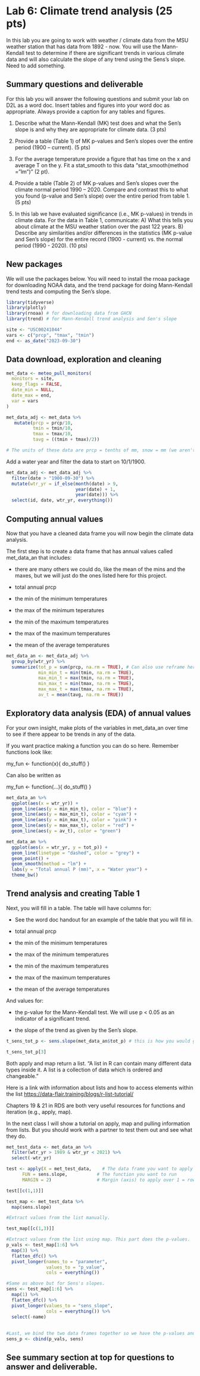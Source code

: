 
# Lab 6: Climate trend analysis (25 pts)

In this lab you are going to work with weather / climate data from the MSU weather station that has data from 1892 - now. You will use the Mann-Kendall test to determine if there are significant trends in various climate data and will also calculate the slope of any trend using the Sens's slope. Need to add something. 

## Summary questions and deliverable


For this lab you will answer the following questions and submit your lab on D2L as a word doc. Insert tables and figures into your word doc as appropriate. Always provide a caption for any tables and figures. 

1. Describe what the Mann-Kendall (MK) test does and what the Sen's slope is and why they are appropriate for climate data. (3 pts)


2. Provide a table (Table 1) of MK p-values and Sen's slopes over the entire period (1900 – current). (5 pts)

3. For the average temperature provide a figure that has time on the x and average T on the y. Fit a stat_smooth to this data "stat_smooth(method = "lm")" (2 pt). 

4. Provide a table (Table 2) of MK p-values and Sen's slopes over the climate normal period 1990 – 2020. Compare and contrast this to what you found (p-value and Sen’s slope) over the entire period from table 1. (5 pts)

5. In this lab we have evaluated significance (i.e., MK p-values) in trends in climate data. For the data in Table 1, communicate: A) What this tells you about climate at the MSU weather station over the past 122 years. B) Describe any similarities and/or differences in the statistics (MK p-value and Sen's slope) for the entire record (1900 - current) vs. the normal period (1990 - 2020). (10 pts)


## New packages

We will use the packages below. You will need to install the rnoaa package for downloading NOAA data, and the trend package for doing Mann-Kendall trend tests and computing the Sen's slope.

```r
library(tidyverse)
library(plotly)
library(rnoaa) # for downloading data from GHCN
library(trend) # for Mann-Kendall trend analysis and Sen's slope

```

```r
site <- "USC00241044"
vars <- c("prcp", "tmax", "tmin")
end <- as_date("2023-09-30")
```

## Data download, exploration and cleaning 
```r
met_data <- meteo_pull_monitors(
  monitors = site,
  keep_flags = FALSE,
  date_min = NULL,
  date_max = end,
  var = vars
)

```

```r
met_data_adj <- met_data %>% 
   mutate(prcp = prcp/10, 
          tmin = tmin/10, 
          tmax = tmax/10, 
          tavg = ((tmin + tmax)/2))

# The units of these data are prcp = tenths of mm, snow = mm (we aren't using snow data today but just fyi), tmin = tenths of C, tmax = tenths of C. So we need to convert the prcp, tmin, and tmax data.   
```

Add a water year and filter the data to start on 10/1/1900.
```r
met_data_adj <- met_data_adj %>% 
  filter(date > "1900-09-30") %>% 
  mutate(wtr_yr = if_else(month(date) > 9,   
                          year(date) + 1, 
                          year(date))) %>% 
  select(id, date, wtr_yr, everything())

```

## Computing annual values

Now that you have a cleaned data frame you will now begin the climate data analysis.

The first step is to create a data frame that has annual values called met_data_an that includes:

* there are many others we could do, like the mean of the mins and the maxes, but we will just do the ones listed here for this project. 

- total annual prcp
- the min of the minimum temperatures
- the max of the minimum teperatures
- the min of the maximum temperatures
- the max of the maximum temperatures
- the mean of the average temperatures


```r

met_data_an <- met_data_adj %>% 
  group_by(wtr_yr) %>% 
  summarize(tot_p = sum(prcp, na.rm = TRUE), # Can also use reframe here instead of summarize. Reframe is a more generalizable form of summarize. 
            min_min_t = min(tmin, na.rm = TRUE),
            max_min_t = max(tmin, na.rm = TRUE),
            min_max_t = min(tmax, na.rm = TRUE),
            max_max_t = max(tmax, na.rm = TRUE),
            av_t = mean(tavg, na.rm = TRUE))
```

## Exploratory data analysis (EDA) of annual values 

For your own insight, make plots of the variables in met_data_an over time to see if there appear to be trends in any of the data. 

If you want practice making a function you can do so here. Remember functions look like:

my_fun <- function(x){
do_stuff()
}

Can also be written as 

my_fun <- function(...){
do_stuff()
}

```r
met_data_an %>% 
  ggplot(aes(x = wtr_yr)) +
  geom_line(aes(y = min_min_t), color = "blue") +
  geom_line(aes(y = max_min_t), color = "cyan") +
  geom_line(aes(y = min_max_t), color = "pink") +
  geom_line(aes(y = max_max_t), color = "red") +
  geom_line(aes(y = av_t), color = "green") 

met_data_an %>% 
  ggplot(aes(x = wtr_yr, y = tot_p)) +
  geom_line(linetype = "dashed", color = "grey") +
  geom_point() +
  geom_smooth(method = "lm") +
  labs(y = "Total annual P (mm)", x = "Water year") +
  theme_bw()

```

## Trend analysis and creating Table 1

Next, you will fill in a table. The table will have columns for: 

* See the word doc handout for an example of the table that you will fill in. 

- total annual prcp
- the min of the minimum temperatures
- the max of the minimum temperatures
- the min of the maximum temperatures
- the max of the maximum temperatures
- the mean of the average temperatures

And values for:

- the p-value for the Mann-Kendall test. We will use p < 0.05 as an indicator of a significant trend.

- the slope of the trend as given by the Sen's slope. 
```r

t_sens_tot_p <- sens.slope(met_data_an$tot_p) # this is how you would get the MK p-value and Sen's slope for one of the variables (av_t) in the data frame. Can you use apply or map to do this for all the variables in the data frame?  

t_sens_tot_p[3]


```

Both apply and map return a list. "A list in R can contain many different data types inside it. A list is a collection of data which is ordered and changeable."

Here is a link with information about lists and how to access elements within the list <https://data-flair.training/blogs/r-list-tutorial/>

Chapters 19 & 21 in RDS are both very useful resources for functions and iteration (e.g., apply, map). 

In the next class I will show a tutorial on apply, map and pulling information from lists. But you should work with a partner to test them out and see what they do.  
```r
met_test_data <- met_data_an %>% 
  filter(wtr_yr > 1989 & wtr_yr < 2021) %>% 
  select(-wtr_yr)

test <- apply(X = met_test_data,    # The data frame you want to apply to
      FUN = sens.slope,           # The function you want to run
      MARGIN = 2)                 # Margin (axis) to apply over 1 = rows, 2 = columns

test[[c(1,1)]]

test_map <- met_test_data %>% 
  map(sens.slope)

#Extract values from the list manually. 

test_map[[c(1,3)]]

#Extract values from the list using map. This part does the p-values. 
p_vals <- test_map[1:6] %>% 
  map(3) %>%
  flatten_dfc() %>% 
  pivot_longer(names_to = "parameter", 
               values_to = "p_value",
               cols = everything())

#Same as above but for Sens's slopes. 
sens <- test_map[1:6] %>% 
  map(1) %>%
  flatten_dfc() %>% 
  pivot_longer(values_to = "sens_slope",
               cols = everything()) %>% 
  select(-name)
  
  
#Last, we bind the two data frames together so we have the p-values and the Sen's slopes both in one df. 
sens_p <- cbind(p_vals, sens)

```


## See summary section at top for questions to answer and deliverable. 



